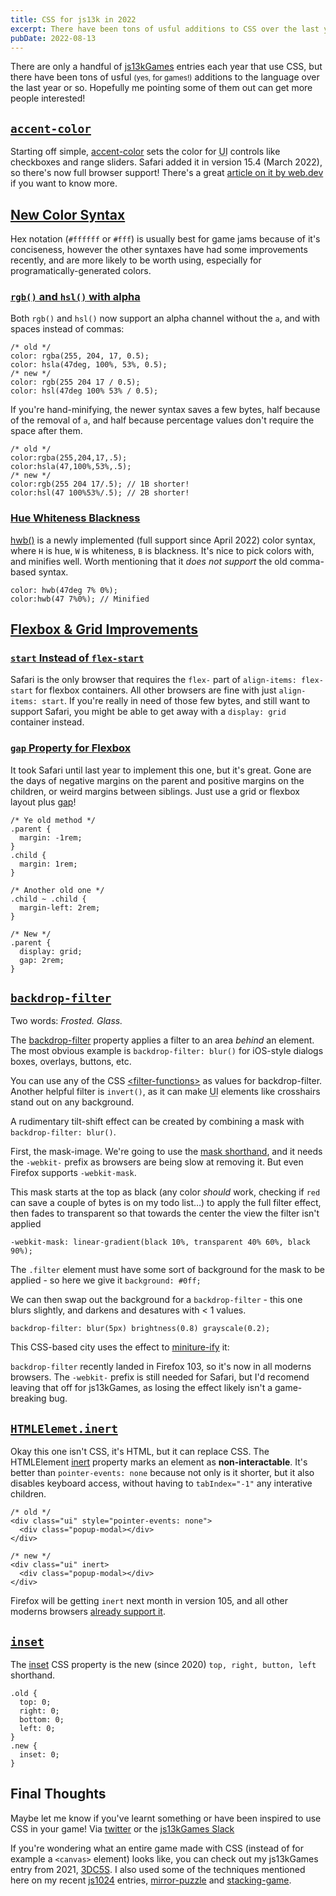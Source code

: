 ```yaml
---
title: CSS for js13k in 2022
excerpt: There have been tons of usful additions to CSS over the last year or so - some of them are super helpful for js13kGames!
pubDate: 2022-08-13
---
```



There are only a handful of [js13kGames](https://js13kgames.com/) entries each year that use CSS, but there have been tons of usful <small>(yes, for games!)</small> additions to the language over the last year or so. Hopefully me pointing some of them out can get more people interested!

## [`accent-color`](#accent-color)

Starting off simple, [accent-color](https://developer.mozilla.org/en-US/docs/Web/CSS/accent-color) sets the color for <abbr title="User Interface">UI</abbr> controls like checkboxes and range sliders. Safari added it in version 15.4 (March 2022), so there's now full browser support! There's a great [article on it by web.dev](https://web.dev/accent-color/) if you want to know more.

<Codepen penTitle="accent-color demo" slugHash="gOeBwPy" />

## [New Color Syntax](#new-color-syntax)

Hex notation (`#ffffff` or `#fff`) is usually best for game jams because of it's conciseness, however the other syntaxes have had some improvements recently, and are more likely to be worth using, especially for programatically-generated colors.

### [`rgb()` and `hsl()` with alpha](#rgb-and-hsl-with-alpha)
Both `rgb()` and `hsl()` now support an alpha channel without the `a`, and with spaces instead of commas:
```
/* old */
color: rgba(255, 204, 17, 0.5);
color: hsla(47deg, 100%, 53%, 0.5);
/* new */
color: rgb(255 204 17 / 0.5);
color: hsl(47deg 100% 53% / 0.5);
```
If you're hand-minifying, the newer syntax saves a few bytes, half because of the removal of `a`, and half because percentage values don't require the space after them.
```
/* old */
color:rgba(255,204,17,.5);
color:hsla(47,100%,53%,.5);
/* new */
color:rgb(255 204 17/.5); // 1B shorter!
color:hsl(47 100%53%/.5); // 2B shorter!
```

### [Hue Whiteness Blackness](#hue-whiteness-blackness)
[hwb()](https://developer.mozilla.org/en-US/docs/Web/CSS/color_value/hwb) is a newly implemented (full support since April 2022) color syntax, where `H` is hue, `W` is whiteness, `B` is blackness. It's nice to pick colors with, and minifies well. Worth mentioning that it _does not support_ the old comma-based syntax.
```
color: hwb(47deg 7% 0%);
color:hwb(47 7%0%); // Minified
```

## [Flexbox & Grid Improvements](#flexbox-and-grid-improvements)

### [`start` Instead of `flex-start`](#start-instead-of-flex-start)
Safari is the only browser that requires the `flex-` part of `align-items: flex-start` for flexbox containers. All other browsers are fine with just `align-items: start`. If you're really in need of those few bytes, and still want to support Safari, you might be able to get away with a `display: grid` container instead.

### [`gap` Property for Flexbox](#gap-property-for-flexbox)
It took Safari until last year to implement this one, but it's great. Gone are the days of negative margins on the parent and positive margins on the children, or weird margins between siblings. Just use a grid or flexbox layout plus [gap](https://developer.mozilla.org/en-US/docs/Web/CSS/gap)!
```
/* Ye old method */
.parent {
  margin: -1rem;
}
.child {
  margin: 1rem;
}

/* Another old one */
.child ~ .child {
  margin-left: 2rem;
}

/* New */
.parent {
  display: grid;
  gap: 2rem;
}
```

## [`backdrop-filter`](#backdrop-filter)

Two words: _Frosted. Glass._

The [backdrop-filter](https://developer.mozilla.org/en-US/docs/Web/CSS/backdrop-filter) property applies a filter to an area _behind_ an element. The most obvious example is `backdrop-filter: blur()` for iOS-style dialogs boxes, overlays, buttons, etc.

<Codepen slugHash="qBoMeQg" penTitle="Frosted glas demo" defaultTabs="result,css" />

You can use any of the CSS [\<filter-functions\>](https://developer.mozilla.org/en-US/docs/Web/CSS/filter-function) as values for backdrop-filter. Another helpful filter is `invert()`, as it can make <abbr title="User Interface">UI</abbr> elements like crosshairs stand out on any background.

<Codepen penTitle="backdrop-filter demo crosshair" slugHash="wvmEVOo" defaultTabs="css,result"/>

A rudimentary tilt-shift effect can be created by combining a mask with `backdrop-filter: blur()`.

First, the mask-image. We're going to use the [mask shorthand](https://developer.mozilla.org/en-US/docs/Web/CSS/mask), and it needs the `-webkit-` prefix as browsers are being slow at removing it. But even Firefox supports `-webkit-mask`.

This mask starts at the top as black (any color _should_ work, checking if `red` can save a couple of bytes is on my todo list…) to apply the full filter effect, then fades to transparent so that towards the center the view the filter isn't applied

```
-webkit-mask: linear-gradient(black 10%, transparent 40% 60%, black 90%);
```

The `.filter` element must have some sort of background for the mask to be applied - so here we give it `background: #0ff;`

<Codepen penTitle="CSS mask and backdrop-filter example (sans filter)" slugHash="jOzerZg" defaultTabs="css,result"/>

We can then swap out the background for a `backdrop-filter` - this one blurs slightly, and darkens and desatures with < 1 values.

```
backdrop-filter: blur(5px) brightness(0.8) grayscale(0.2);
```

<Codepen penTitle="CSS mask and backdrop-filter example" slugHash="WNzaxxL" defaultTabs="css,result"/>

This CSS-based city uses the effect to [miniture-ify](https://en.wikipedia.org/wiki/Miniature_faking) it:

<Codepen penTitle="Tilt shift CSS city" slugHash="GRxYZQW" height={450}/>

`backdrop-filter` recently landed in Firefox 103, so it's now in all moderns browsers. The `-webkit-` prefix is still needed for Safari, but I'd recomend leaving that off for js13kGames, as losing the effect likely isn't a game-breaking bug.

## [`HTMLElemet.inert`](#htmlelementinert)

Okay this one isn't CSS, it's HTML, but it can replace CSS. The HTMLElement [inert](https://developer.mozilla.org/en-US/docs/Web/API/HTMLElement/inert) property marks an element as __non-interactable__. It's better than `pointer-events: none` because not only is it shorter, but it also disables keyboard access, without having to `tabIndex="-1"` any interative children.
```
/* old */
<div class="ui" style="pointer-events: none">
  <div class="popup-modal></div>
</div>

/* new */
<div class="ui" inert>
  <div class="popup-modal></div>
</div>
```
Firefox will be getting `inert` next month in version 105, and all other moderns browsers [already support it](https://caniuse.com/mdn-api_htmlelement_inert).

## [`inset`](#inset)

The [inset](https://developer.mozilla.org/en-US/docs/Web/CSS/inset) CSS property is the new (since 2020) `top, right, button, left` shorthand.

```
.old {
  top: 0;
  right: 0;
  bottom: 0;
  left: 0;
}
.new {
  inset: 0;
}
```

## Final Thoughts

Maybe let me know if you've learnt something or have been inspired to use CSS in your game! Via [twitter](https://twitter.com/burntcustard) or the [js13kGames Slack](https://slack.js13kgames.com/)

If you're wondering what an entire game made with CSS (instead of for example a `<canvas>` element) looks like, you can check out my js13kGames entry from 2021, [3DC5S](https://js13kgames.com/entries/3dc5s). I also used some of the techniques mentioned here on my recent [js1024](https://js1024.fun/) entries, [mirror-puzzle](https://github.com/burntcustard/js1024-mirror-puzzle) and [stacking-game](https://github.com/burntcustard/js1024-stacking-game).

